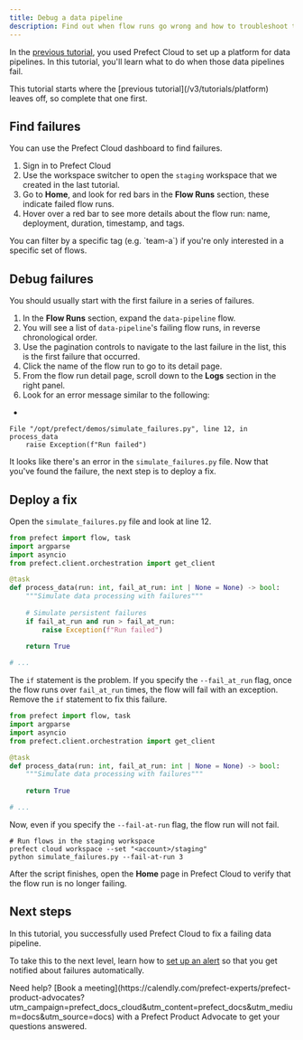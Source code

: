 ```yaml
---
title: Debug a data pipeline
description: Find out when flow runs go wrong and how to troubleshoot them.
---
```


In the [previous tutorial](/v3/tutorials/platform), you used Prefect Cloud to set up a platform for data pipelines.
In this tutorial, you'll learn what to do when those data pipelines fail.

<Info>
This tutorial starts where the [previous tutorial](/v3/tutorials/platform) leaves off, so complete that one first.
</Info>

## Find failures

You can use the Prefect Cloud dashboard to find failures.

1. Sign in to Prefect Cloud
1. Use the workspace switcher to open the `staging` workspace that we created in the last tutorial.
1. Go to **Home**, and look for red bars in the **Flow Runs** section, these indicate failed flow runs.
1. Hover over a red bar to see more details about the flow run: name, deployment, duration, timestamp, and tags.

<Note>
You can filter by a specific tag (e.g. `team-a`) if you're only interested in a specific set of flows.
</Note>

## Debug failures

You should usually start with the first failure in a series of failures.

1. In the **Flow Runs** section, expand the `data-pipeline` flow.
1. You will see a list of `data-pipeline`'s failing flow runs, in reverse chronological order.
1. Use the pagination controls to navigate to the last failure in the list, this is the first failure that occurred.
1. Click the name of the flow run to go to its detail page.
1. From the flow run detail page, scroll down to the **Logs** section in the right panel.
1. Look for an error message similar to the following:
+
```
File "/opt/prefect/demos/simulate_failures.py", line 12, in process_data
    raise Exception(f"Run failed")
```

It looks like there's an error in the `simulate_failures.py` file.
Now that you've found the failure, the next step is to deploy a fix.

## Deploy a fix

Open the `simulate_failures.py` file and look at line 12.

```python
from prefect import flow, task
import argparse
import asyncio
from prefect.client.orchestration import get_client

@task
def process_data(run: int, fail_at_run: int | None = None) -> bool:
    """Simulate data processing with failures"""
    
    # Simulate persistent failures
    if fail_at_run and run > fail_at_run:
        raise Exception(f"Run failed")
    
    return True

# ...
```

The `if` statement is the problem.
If you specify the `--fail_at_run` flag, once the flow runs over `fail_at_run` times, the flow will fail with an exception.
Remove the `if` statement to fix this failure.

```python
from prefect import flow, task
import argparse
import asyncio
from prefect.client.orchestration import get_client

@task
def process_data(run: int, fail_at_run: int | None = None) -> bool:
    """Simulate data processing with failures"""
    
    return True

# ...
```

Now, even if you specify the `--fail-at-run` flag, the flow run will not fail.

```
# Run flows in the staging workspace 
prefect cloud workspace --set "<account>/staging"
python simulate_failures.py --fail-at-run 3
```

After the script finishes, open the **Home** page in Prefect Cloud to verify that the flow run is no longer failing.

## Next steps

In this tutorial, you successfully used Prefect Cloud to fix a failing data pipeline.

To take this to the next level, learn how to [set up an alert](/v3/automate/events/automations-triggers) so that you get notified about failures automatically.

<Tip>
Need help? [Book a meeting](https://calendly.com/prefect-experts/prefect-product-advocates?utm_campaign=prefect_docs_cloud&utm_content=prefect_docs&utm_medium=docs&utm_source=docs) with a Prefect Product Advocate to get your questions answered.
</Tip>

